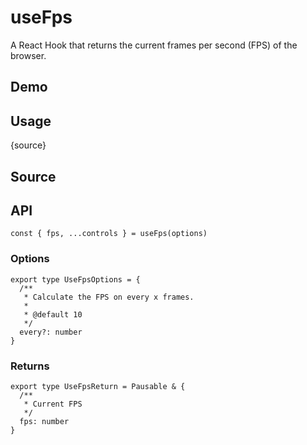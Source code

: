 # useFps


<HooksType category="Sensors" pausable />

A React Hook that returns the current frames per second (FPS) of the browser.

## Demo


<App />

## Usage


<RawCode>{source}</RawCode>

## Source


<Source />

## API

```tsx
const { fps, ...controls } = useFps(options)
```

### Options

```tsx
export type UseFpsOptions = {
  /**
   * Calculate the FPS on every x frames.
   *
   * @default 10
   */
  every?: number
}
```

### Returns


<Tip type="pausable" />

```tsx
export type UseFpsReturn = Pausable & {
  /**
   * Current FPS
   */
  fps: number
}
```
